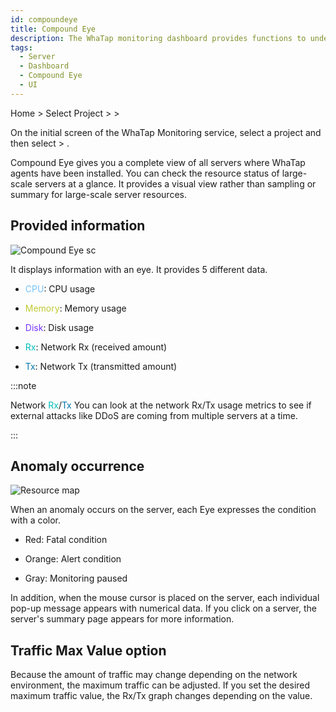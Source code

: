 ```yaml
---
id: compoundeye
title: Compound Eye
description: The WhaTap monitoring dashboard provides functions to understand the overall status of a project at a glance.
tags:
  - Server
  - Dashboard
  - Compound Eye
  - UI
---
```


Home > Select Project > <Cmdname sid="side_dashboard" className="uitext" /> > <Cmdname sid="side_compoundEye" className="uitext" />

On the initial screen of the WhaTap Monitoring service, select a project and then select <Cmdname sid="side_dashboard" className="uitext" /> > <Cmdname sid="side_compoundEye" className="uitext" />.

<ImgLang img='compoundeye-chart.png' desc='Dashboard Compound Eye'/>

Compound Eye gives you a complete view of all servers where WhaTap agents have been installed. You can check the resource status of large-scale servers at a glance. It provides a visual view rather than sampling or summary for large-scale server resources.

## Provided information

![Compound Eye sc](/img/compound-eye.png)

It displays information with an eye. It provides 5 different data.

- <font color='73C2FC'>CPU</font>: CPU usage

- <font color='C0CA33'>Memory</font>: Memory usage

- <font color='7632FF'>Disk</font>: Disk usage

- <font color='00BEB8'>Rx</font>: Network Rx (received amount)

- <font color='0076AC'>Tx</font>: Network Tx (transmitted amount)

:::note

Network <font color='00BEB8'>Rx</font>/<font color='0076AC'>Tx</font> You can look at the network Rx/Tx usage metrics to see if external attacks like DDoS are coming from multiple servers at a time.

:::

## Anomaly occurrence

![Resource map](/img/compoundeye-chart-ab.png)

When an anomaly occurs on the server, each Eye expresses the condition with a color.

- <span class='ov10'>Red</span>: Fatal condition

- <span class='wer'>Orange</span>: Alert condition

- <span class='mstop'>Gray</span>: Monitoring paused

In addition, when the mouse cursor is placed on the server, each individual pop-up message appears with numerical data. If you click on a server, the server's summary page appears for more information.

## Traffic Max Value option

Because the amount of traffic may change depending on the network environment, the maximum traffic can be adjusted. If you set the desired maximum traffic value, the Rx/Tx graph changes depending on the value.

<ImgLang img='compoundeye-chart-max-value.png' desc='Max value of chart'/>
